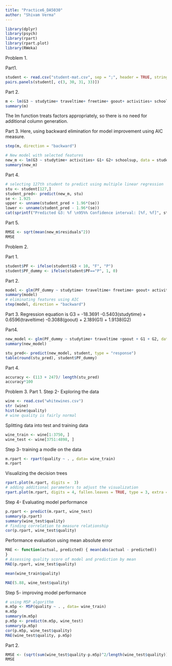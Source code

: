 ```yaml
---
title: "Practice6_DA5030"
author: "Shivam Verma"
---
```


```r
library(dplyr)
library(psych)
library(rpart)
library(rpart.plot)
library(RWeka)
```
Problem 1.

Part1.
```r
student <- read.csv("student-mat.csv", sep = ";", header = TRUE, stringsAsFactors = TRUE)
pairs.panels(student[, c(3, 30, 31, 33)])
```

Part 2.
```r
m <- lm(G3 ~ studytime+ traveltime+ freetime+ goout+ activities+ schoolsup+ famsup+ internet+ health+ G1+ G2, data= student)
summary(m)
```
The lm function treats factors appropriately, so there is no need for additional column generation.

Part 3. 
Here, using backward elimination for model improvement using AIC measure.
```r
step(m, direction = "backward")
```

```r
# New model with selected features
new_m <- lm(G3 ~ studytime+ activities+ G1+ G2+ schoolsup, data = student)
summary(new_m)
```
Part 4.
```r
# selecting 127th student to predict using multiple linear regression
stu <- student[127,]
student_pred<- predict(new_m, stu)
se <- 1.925
upper <- unname(student_pred + 1.96*(se))
lower <- unname(student_pred - 1.96*(se))
cat(sprintf("Predicted G3: %f \n95%% Confidence interval: [%f, %f]", student_pred, lower, upper))

```

Part 5.
```r
RMSE <- sqrt(mean(new_m$residuals^2))
RMSE
```

Problem 2.

Part 1.
```r
student$PF <- ifelse(student$G3 < 10, "F", "P")
student$PF_dummy <- ifelse(student$PF=="P", 1, 0)
```

Part 2. 
```r
model <- glm(PF_dummy ~ studytime+ traveltime+ freetime+ goout+ activities+ schoolsup+ famsup+ internet+ health+ G1+ G2, data= student, family = "binomial")
summary(model)
# eliminating features using AIC 
step(model, direction = "backward")
```
Part 3. Regression equation is G3 = -18.3691 -0.5403(studytime) + 0.6596(traveltime) -0.3088(goout) + 2.189(G1) + 1.9138(G2)

Part4. 
```r
new_model <- glm(PF_dummy ~ studytime+ traveltime +goout + G1 + G2, data= student, family = "binomial")
summary(new_model)
```

```r
stu_pred<- predict(new_model, student, type = "response") 
table(round(stu_pred), student$PF_dummy)
```

Part 4. 
```r
accuracy <- (113 + 247)/ length(stu_pred)
accuracy*100
```

Problem 3.
Part 1. 
Step 2- Exploring the data
```r
wine <- read.csv("whitewines.csv")
str (wine)
hist(wine$quality)
# wine quality is fairly normal
```
Splitting data into test and training data 
```r
wine_train <- wine[1:3750, ]
wine_test <- wine[3751:4898, ]
```
Step 3- training a modle on the data 
```r
m.rpart <- rpart(quality ~ . , data= wine_train)
m.rpart
```
Visualizing the decision trees
```r
rpart.plot(m.rpart, digits =  3)
# adding additional parameters to adjust the visualization
rpart.plot(m.rpart, digits = 4, fallen.leaves = TRUE, type = 3, extra = 101)
```
Step 4- Evaluating model performance
```r
p.rpart <- predict(m.rpart, wine_test)
summary(p.rpart)
summary(wine_test$quality)
# finding correlation to measure relationship
cor(p.rpart, wine_test$quality)
```
Performance evaluation using mean absolute error 
```r
MAE <- function(actual, predicted) { mean(abs(actual - predicted))
}
# Assessing quality score of model and prediction by mean
MAE(p.rpart, wine_test$quality)

mean(wine_train$quality)

MAE(5.88, wine_test$quality)

```
Step 5- improving model performance
```r
# using M5P algorithm
m.m5p <- M5P(quality ~ . , data= wine_train)
m.m5p
summary(m.m5p)
p.m5p <- predict(m.m5p, wine_test)
summary(p.m5p)
cor(p.m5p, wine_test$quality)
MAE(wine_test$quality, p.m5p)

```

Part 2.
```r
RMSE <- (sqrt(sum(wine_test$quality-p.m5p)^2/length(wine_test$quality)))
RMSE
```

